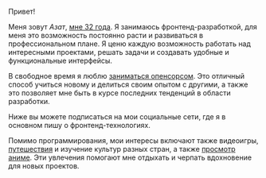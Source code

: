Привет!

Меня зовут <i itemtype="https://schema.org/Person" itemprop="name" itemscope>Азат</i>, [мне 32 года](./timeline). Я занимаюсь фронтенд-разработкой, для меня это возможность постоянно расти и развиваться в профессиональном плане. Я ценю каждую возможность работать над интересными проектами, решать задачи и создавать удобные и функциональные интерфейсы.

В свободное время я люблю [заниматься опенсорсом](./projects). Это отличный способ учиться новому и делиться своим опытом с другими, а также это позволяет мне быть в курсе последних тенденций в области разработки.

Ниже вы можете подписаться на мои социальные сети, где я в основном пишу о фронтенд-технологиях.

Помимо программирования, мои интересы включают также видеоигры, [путешествия](./travel-map) и изучение культур разных стран, а также [просмотр аниме](./anime). Эти увлечения помогают мне отдыхать и черпать вдохновение для новых проектов.
